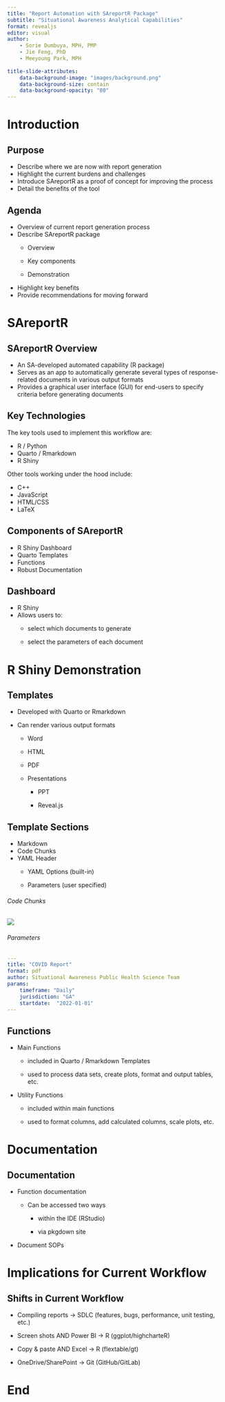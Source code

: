 ```yaml
---
title: "Report Automation with SAreportR Package"
subtitle: "Situational Awareness Analytical Capabilities"
format: revealjs
editor: visual
author: 
    - Sorie Dumbuya, MPH, PMP
    - Jie Feng, PhD
    - Meeyoung Park, MPH
    
title-slide-attributes:
    data-background-image: "images/background.png"
    data-background-size: contain
    data-background-opacity: "80"
---
```


# Introduction

## Purpose

-   Describe where we are now with report generation
-   Highlight the current burdens and challenges
-   Introduce SAreportR as a proof of concept for improving the process
-   Detail the benefits of the tool

## Agenda

-   Overview of current report generation process
-   Describe SAreportR package
    -   Overview

    -   Key components

    -   Demonstration
-   Highlight key benefits
-   Provide recommendations for moving forward

# SAreportR

## SAreportR Overview

-   An SA-developed automated capability (R package)
-   Serves as an app to automatically generate several types of response-related documents in various output formats
-   Provides a graphical user interface (GUI) for end-users to specify criteria before generating documents

## Key Technologies

The key tools used to implement this workflow are:

-   R / Python
-   Quarto / Rmarkdown
-   R Shiny

Other tools working under the hood include:

-   C++
-   JavaScript
-   HTML/CSS
-   LaTeX

## Components of SAreportR

-   R Shiny Dashboard
-   Quarto Templates
-   Functions
-   Robust Documentation

## Dashboard

-   R Shiny
-   Allows users to:
    -   select which documents to generate

    -   select the parameters of each document

# R Shiny Demonstration

## Templates

-   Developed with Quarto or Rmarkdown

-   Can render various output formats

    -   Word

    -   HTML

    -   PDF

    -   Presentations

        -   PPT

        -   Reveal.js

## Template Sections

-   Markdown
-   Code Chunks
-   YAML Header
    -   YAML Options (built-in)

    -   Parameters (user specified)

::: panel-tabset
###### Code Chunks

![](images/Screenshot%202022-09-20%20104212.png)

###### Parameters

``` yaml
---
title: "COVID Report"
format: pdf
author: Situational Awareness Public Health Science Team
params:
    timeframe: "Daily"
    jurisdiction: "GA"
    startdate:  "2022-01-01"
---
```
:::

## Functions

-   Main Functions
    -   included in Quarto / Rmarkdown Templates

    -   used to process data sets, create plots, format and output tables, etc.
-   Utility Functions
    -   included within main functions

    -   used to format columns, add calculated columns, scale plots, etc.

# Documentation

## Documentation

-   Function documentation

    -   Can be accessed two ways

        -   within the IDE (RStudio)

        -   via pkgdown site

-   Document SOPs

# Implications for Current Workflow

## Shifts in Current Workflow

-   Compiling reports -\> SDLC (features, bugs, performance, unit testing, etc.)

-   Screen shots AND Power BI -\> R (ggplot/highcharteR)

-   Copy & paste AND Excel -\> R (flextable/gt)

-   OneDrive/SharePoint -\> Git (GitHub/GitLab)

# End
